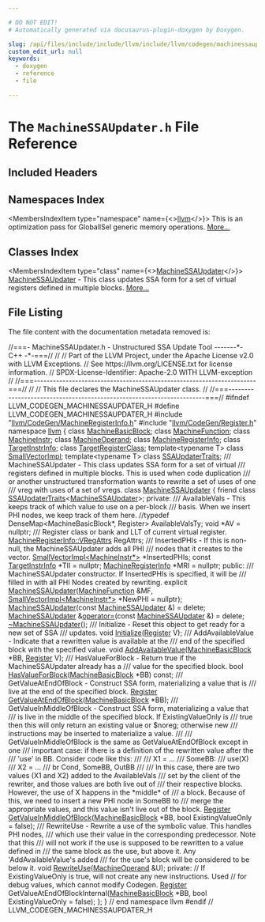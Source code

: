 ```yaml
---

# DO NOT EDIT!
# Automatically generated via docusaurus-plugin-doxygen by Doxygen.

slug: /api/files/include/include/llvm/include/llvm/codegen/machinessaupdater-h
custom_edit_url: null
keywords:
  - doxygen
  - reference
  - file

---
```





# The `MachineSSAUpdater.h` File Reference

<DoxygenPage pluginConfig={pluginConfig}>



## Included Headers

<IncludesList>
<IncludesListItem
  filePath="llvm/CodeGen/MachineRegisterInfo.h"
  permalink="/docs/api/files/include/include/llvm/include/llvm/codegen/machineregisterinfo-h"
  isLocal="true" />
<IncludesListItem
  filePath="llvm/CodeGen/Register.h"
  permalink="/docs/api/files/include/include/llvm/include/llvm/codegen/register-h"
  isLocal="true" />
</IncludesList>

## Namespaces Index

<MembersIndex>

<MembersIndexItem
  type="namespace"
  name={<><a href="/docs/api/namespaces/llvm">llvm</a></>}>
This is an optimization pass for GlobalISel generic memory operations. <a href="/docs/api/namespaces/llvm/#details">More...</a>
</MembersIndexItem>

</MembersIndex>

## Classes Index

<MembersIndex>

<MembersIndexItem
  type="class"
  name={<><a href="/docs/api/classes/llvm/machinessaupdater">MachineSSAUpdater</a></>}>
<a href="/docs/api/classes/llvm/machinessaupdater">MachineSSAUpdater</a> - This class updates SSA form for a set of virtual registers defined in multiple blocks. <a href="/docs/api/classes/llvm/machinessaupdater/#details">More...</a>
</MembersIndexItem>

</MembersIndex>


## File Listing

The file content with the documentation metadata removed is:

<ProgramListing>

<Link id="l00001" /><CodeLine lineNumber="1" lineLink="/docs/api/classes/llvm/machinessaupdater/#a7c4f1d23e625395190b8de6909904904"><Highlight kind="comment">//===- MachineSSAUpdater.h - Unstructured SSA Update Tool -------&#42;- C++ -&#42;-===//</Highlight><Highlight kind="normal"></Highlight></CodeLine>
<Link id="l00002" /><CodeLine lineNumber="2"><Highlight kind="normal"></Highlight><Highlight kind="comment">//</Highlight><Highlight kind="normal"></Highlight></CodeLine>
<Link id="l00003" /><CodeLine lineNumber="3"><Highlight kind="normal"></Highlight><Highlight kind="comment">// Part of the LLVM Project, under the Apache License v2.0 with LLVM Exceptions.</Highlight><Highlight kind="normal"></Highlight></CodeLine>
<Link id="l00004" /><CodeLine lineNumber="4"><Highlight kind="normal"></Highlight><Highlight kind="comment">// See https://llvm.org/LICENSE.txt for license information.</Highlight><Highlight kind="normal"></Highlight></CodeLine>
<Link id="l00005" /><CodeLine lineNumber="5"><Highlight kind="normal"></Highlight><Highlight kind="comment">// SPDX-License-Identifier: Apache-2.0 WITH LLVM-exception</Highlight><Highlight kind="normal"></Highlight></CodeLine>
<Link id="l00006" /><CodeLine lineNumber="6"><Highlight kind="normal"></Highlight><Highlight kind="comment">//</Highlight><Highlight kind="normal"></Highlight></CodeLine>
<Link id="l00007" /><CodeLine lineNumber="7"><Highlight kind="normal"></Highlight><Highlight kind="comment">//===----------------------------------------------------------------------===//</Highlight><Highlight kind="normal"></Highlight></CodeLine>
<Link id="l00008" /><CodeLine lineNumber="8"><Highlight kind="normal"></Highlight><Highlight kind="comment">//</Highlight><Highlight kind="normal"></Highlight></CodeLine>
<Link id="l00009" /><CodeLine lineNumber="9"><Highlight kind="normal"></Highlight><Highlight kind="comment">// This file declares the MachineSSAUpdater class.</Highlight><Highlight kind="normal"></Highlight></CodeLine>
<Link id="l00010" /><CodeLine lineNumber="10"><Highlight kind="normal"></Highlight><Highlight kind="comment">//</Highlight><Highlight kind="normal"></Highlight></CodeLine>
<Link id="l00011" /><CodeLine lineNumber="11"><Highlight kind="normal"></Highlight><Highlight kind="comment">//===----------------------------------------------------------------------===//</Highlight><Highlight kind="normal"></Highlight></CodeLine>
<Link id="l00012" /><CodeLine lineNumber="12"><Highlight kind="normal"></Highlight></CodeLine>
<Link id="l00013" /><CodeLine lineNumber="13"><Highlight kind="normal"></Highlight><Highlight kind="preprocessor">#ifndef LLVM&#95;CODEGEN&#95;MACHINESSAUPDATER&#95;H</Highlight><Highlight kind="normal"></Highlight></CodeLine>
<Link id="l00014" /><CodeLine lineNumber="14"><Highlight kind="normal"></Highlight><Highlight kind="preprocessor">#define LLVM&#95;CODEGEN&#95;MACHINESSAUPDATER&#95;H</Highlight><Highlight kind="normal"></Highlight></CodeLine>
<Link id="l00015" /><CodeLine lineNumber="15"><Highlight kind="normal"></Highlight></CodeLine>
<Link id="l00016" /><CodeLine lineNumber="16"><Highlight kind="normal"></Highlight><Highlight kind="preprocessor">#include &quot;<a href="/docs/api/files/include/include/llvm/include/llvm/codegen/machineregisterinfo-h">llvm/CodeGen/MachineRegisterInfo.h</a>&quot;</Highlight><Highlight kind="normal"></Highlight></CodeLine>
<Link id="l00017" /><CodeLine lineNumber="17"><Highlight kind="normal"></Highlight><Highlight kind="preprocessor">#include &quot;<a href="/docs/api/files/include/include/llvm/include/llvm/codegen/register-h">llvm/CodeGen/Register.h</a>&quot;</Highlight><Highlight kind="normal"></Highlight></CodeLine>
<Link id="l00018" /><CodeLine lineNumber="18"><Highlight kind="normal"></Highlight></CodeLine>
<Link id="l00019" /><CodeLine lineNumber="19"><Highlight kind="normal"></Highlight><Highlight kind="keyword">namespace </Highlight><Highlight kind="normal"><a href="/docs/api/namespaces/llvm">llvm</a> &#123;</Highlight></CodeLine>
<Link id="l00020" /><CodeLine lineNumber="20"><Highlight kind="normal"></Highlight></CodeLine>
<Link id="l00021" /><CodeLine lineNumber="21"><Highlight kind="normal"></Highlight><Highlight kind="keyword">class </Highlight><Highlight kind="normal"><a href="/docs/api/classes/llvm/machinebasicblock">MachineBasicBlock</a>;</Highlight></CodeLine>
<Link id="l00022" /><CodeLine lineNumber="22"><Highlight kind="normal"></Highlight><Highlight kind="keyword">class </Highlight><Highlight kind="normal"><a href="/docs/api/classes/llvm/machinefunction">MachineFunction</a>;</Highlight></CodeLine>
<Link id="l00023" /><CodeLine lineNumber="23"><Highlight kind="normal"></Highlight><Highlight kind="keyword">class </Highlight><Highlight kind="normal"><a href="/docs/api/classes/llvm/machineinstr">MachineInstr</a>;</Highlight></CodeLine>
<Link id="l00024" /><CodeLine lineNumber="24"><Highlight kind="normal"></Highlight><Highlight kind="keyword">class </Highlight><Highlight kind="normal"><a href="/docs/api/classes/llvm/machineoperand">MachineOperand</a>;</Highlight></CodeLine>
<Link id="l00025" /><CodeLine lineNumber="25"><Highlight kind="normal"></Highlight><Highlight kind="keyword">class </Highlight><Highlight kind="normal"><a href="/docs/api/classes/llvm/machineregisterinfo">MachineRegisterInfo</a>;</Highlight></CodeLine>
<Link id="l00026" /><CodeLine lineNumber="26"><Highlight kind="normal"></Highlight><Highlight kind="keyword">class </Highlight><Highlight kind="normal"><a href="/docs/api/classes/llvm/targetinstrinfo">TargetInstrInfo</a>;</Highlight></CodeLine>
<Link id="l00027" /><CodeLine lineNumber="27"><Highlight kind="normal"></Highlight><Highlight kind="keyword">class </Highlight><Highlight kind="normal"><a href="/docs/api/classes/llvm/targetregisterclass">TargetRegisterClass</a>;</Highlight></CodeLine>
<Link id="l00028" /><CodeLine lineNumber="28"><Highlight kind="normal"></Highlight><Highlight kind="keyword">template</Highlight><Highlight kind="normal">&lt;</Highlight><Highlight kind="keyword">typename</Highlight><Highlight kind="normal"> T&gt; </Highlight><Highlight kind="keyword">class </Highlight><Highlight kind="normal"><a href="/docs/api/classes/llvm/smallvectorimpl">SmallVectorImpl</a>;</Highlight></CodeLine>
<Link id="l00029" /><CodeLine lineNumber="29" lineLink="/docs/api/classes/llvm/ssaupdatertraits"><Highlight kind="normal"></Highlight><Highlight kind="keyword">template</Highlight><Highlight kind="normal">&lt;</Highlight><Highlight kind="keyword">typename</Highlight><Highlight kind="normal"> T&gt; </Highlight><Highlight kind="keyword">class </Highlight><Highlight kind="normal"><a href="/docs/api/classes/llvm/ssaupdatertraits">SSAUpdaterTraits</a>;</Highlight></CodeLine>
<Link id="l00030" /><CodeLine lineNumber="30"><Highlight kind="normal"></Highlight><Highlight kind="comment"></Highlight></CodeLine>
<Link id="l00031" /><CodeLine lineNumber="31"><Highlight kind="comment">/// MachineSSAUpdater - This class updates SSA form for a set of virtual</Highlight></CodeLine>
<Link id="l00032" /><CodeLine lineNumber="32"><Highlight kind="comment">/// registers defined in multiple blocks.  This is used when code duplication</Highlight></CodeLine>
<Link id="l00033" /><CodeLine lineNumber="33"><Highlight kind="comment">/// or another unstructured transformation wants to rewrite a set of uses of one</Highlight></CodeLine>
<Link id="l00034" /><CodeLine lineNumber="34"><Highlight kind="comment">/// vreg with uses of a set of vregs.</Highlight><Highlight kind="normal"></Highlight></CodeLine>
<Link id="l00035" /><CodeLine lineNumber="35" lineLink="/docs/api/classes/llvm/machinessaupdater"><Highlight kind="normal"></Highlight><Highlight kind="keyword">class </Highlight><Highlight kind="normal"><a href="/docs/api/classes/llvm/machinessaupdater/#adac4fc5dcc0c846aeadc57eecb56a2bd">MachineSSAUpdater</a> &#123;</Highlight></CodeLine>
<Link id="l00036" /><CodeLine lineNumber="36"><Highlight kind="normal">  </Highlight><Highlight kind="keyword">friend</Highlight><Highlight kind="normal"> </Highlight><Highlight kind="keyword">class </Highlight><Highlight kind="normal"><a href="/docs/api/classes/llvm/ssaupdatertraits">SSAUpdaterTraits</a>&lt;<a href="/docs/api/classes/llvm/machinessaupdater/#adac4fc5dcc0c846aeadc57eecb56a2bd">MachineSSAUpdater</a>&gt;;</Highlight></CodeLine>
<Link id="l00037" /><CodeLine lineNumber="37"><Highlight kind="normal"></Highlight></CodeLine>
<Link id="l00038" /><CodeLine lineNumber="38"><Highlight kind="normal"></Highlight><Highlight kind="keyword">private</Highlight><Highlight kind="normal">:</Highlight><Highlight kind="comment"></Highlight></CodeLine>
<Link id="l00039" /><CodeLine lineNumber="39"><Highlight kind="comment">  /// AvailableVals - This keeps track of which value to use on a per-block</Highlight></CodeLine>
<Link id="l00040" /><CodeLine lineNumber="40"><Highlight kind="comment">  /// basis.  When we insert PHI nodes, we keep track of them here.</Highlight><Highlight kind="normal"></Highlight></CodeLine>
<Link id="l00041" /><CodeLine lineNumber="41"><Highlight kind="normal">  </Highlight><Highlight kind="comment">//typedef DenseMap&lt;MachineBasicBlock&#42;, Register&gt; AvailableValsTy;</Highlight><Highlight kind="normal"></Highlight></CodeLine>
<Link id="l00042" /><CodeLine lineNumber="42"><Highlight kind="normal">  </Highlight><Highlight kind="keywordtype">void</Highlight><Highlight kind="normal"> &#42;AV = </Highlight><Highlight kind="keyword">nullptr</Highlight><Highlight kind="normal">;</Highlight></CodeLine>
<Link id="l00043" /><CodeLine lineNumber="43"><Highlight kind="normal"></Highlight><Highlight kind="comment"></Highlight></CodeLine>
<Link id="l00044" /><CodeLine lineNumber="44"><Highlight kind="comment">  /// Register class or bank and LLT of current virtual register.</Highlight><Highlight kind="normal"></Highlight></CodeLine>
<Link id="l00045" /><CodeLine lineNumber="45"><Highlight kind="normal">  <a href="/docs/api/structs/llvm/machineregisterinfo/vregattrs">MachineRegisterInfo::VRegAttrs</a> RegAttrs;</Highlight></CodeLine>
<Link id="l00046" /><CodeLine lineNumber="46"><Highlight kind="normal"></Highlight><Highlight kind="comment"></Highlight></CodeLine>
<Link id="l00047" /><CodeLine lineNumber="47"><Highlight kind="comment">  /// InsertedPHIs - If this is non-null, the MachineSSAUpdater adds all PHI</Highlight></CodeLine>
<Link id="l00048" /><CodeLine lineNumber="48"><Highlight kind="comment">  /// nodes that it creates to the vector.</Highlight><Highlight kind="normal"></Highlight></CodeLine>
<Link id="l00049" /><CodeLine lineNumber="49"><Highlight kind="normal">  <a href="/docs/api/classes/llvm/smallvectorimpl">SmallVectorImpl&lt;MachineInstr&#42;&gt;</a> &#42;InsertedPHIs;</Highlight></CodeLine>
<Link id="l00050" /><CodeLine lineNumber="50"><Highlight kind="normal"></Highlight></CodeLine>
<Link id="l00051" /><CodeLine lineNumber="51"><Highlight kind="normal">  </Highlight><Highlight kind="keyword">const</Highlight><Highlight kind="normal"> <a href="/docs/api/classes/llvm/targetinstrinfo">TargetInstrInfo</a> &#42;TII = </Highlight><Highlight kind="keyword">nullptr</Highlight><Highlight kind="normal">;</Highlight></CodeLine>
<Link id="l00052" /><CodeLine lineNumber="52"><Highlight kind="normal">  <a href="/docs/api/classes/llvm/machineregisterinfo">MachineRegisterInfo</a> &#42;MRI = </Highlight><Highlight kind="keyword">nullptr</Highlight><Highlight kind="normal">;</Highlight></CodeLine>
<Link id="l00053" /><CodeLine lineNumber="53"><Highlight kind="normal"></Highlight></CodeLine>
<Link id="l00054" /><CodeLine lineNumber="54"><Highlight kind="normal"></Highlight><Highlight kind="keyword">public</Highlight><Highlight kind="normal">:</Highlight><Highlight kind="comment"></Highlight></CodeLine>
<Link id="l00055" /><CodeLine lineNumber="55"><Highlight kind="comment">  /// MachineSSAUpdater constructor.  If InsertedPHIs is specified, it will be</Highlight></CodeLine>
<Link id="l00056" /><CodeLine lineNumber="56"><Highlight kind="comment">  /// filled in with all PHI Nodes created by rewriting.</Highlight><Highlight kind="normal"></Highlight></CodeLine>
<Link id="l00057" /><CodeLine lineNumber="57"><Highlight kind="normal">  </Highlight><Highlight kind="keyword">explicit</Highlight><Highlight kind="normal"> <a href="/docs/api/classes/llvm/machinessaupdater/#adac4fc5dcc0c846aeadc57eecb56a2bd">MachineSSAUpdater</a>(<a href="/docs/api/classes/llvm/machinefunction">MachineFunction</a> &amp;MF,</Highlight></CodeLine>
<Link id="l00058" /><CodeLine lineNumber="58"><Highlight kind="normal">                        <a href="/docs/api/classes/llvm/smallvectorimpl">SmallVectorImpl&lt;MachineInstr&#42;&gt;</a> &#42;NewPHI = </Highlight><Highlight kind="keyword">nullptr</Highlight><Highlight kind="normal">);</Highlight></CodeLine>
<Link id="l00059" /><CodeLine lineNumber="59" lineLink="/docs/api/classes/llvm/machinessaupdater/#a6d3972fe0749dd2d651caf3c81910293"><Highlight kind="normal">  <a href="/docs/api/classes/llvm/machinessaupdater/#a6d3972fe0749dd2d651caf3c81910293">MachineSSAUpdater</a>(</Highlight><Highlight kind="keyword">const</Highlight><Highlight kind="normal"> <a href="/docs/api/classes/llvm/machinessaupdater/#adac4fc5dcc0c846aeadc57eecb56a2bd">MachineSSAUpdater</a> &amp;) = </Highlight><Highlight kind="keyword">delete</Highlight><Highlight kind="normal">;</Highlight></CodeLine>
<Link id="l00060" /><CodeLine lineNumber="60" lineLink="/docs/api/classes/llvm/machinessaupdater/#a8d3135c5347ab315950fc2b2b1f6a76f"><Highlight kind="normal">  <a href="/docs/api/classes/llvm/machinessaupdater/#adac4fc5dcc0c846aeadc57eecb56a2bd">MachineSSAUpdater</a> &amp;<a href="/docs/api/classes/llvm/machinessaupdater/#a8d3135c5347ab315950fc2b2b1f6a76f">operator=</a>(</Highlight><Highlight kind="keyword">const</Highlight><Highlight kind="normal"> <a href="/docs/api/classes/llvm/machinessaupdater/#adac4fc5dcc0c846aeadc57eecb56a2bd">MachineSSAUpdater</a> &amp;) = </Highlight><Highlight kind="keyword">delete</Highlight><Highlight kind="normal">;</Highlight></CodeLine>
<Link id="l00061" /><CodeLine lineNumber="61"><Highlight kind="normal">  <a href="/docs/api/classes/llvm/machinessaupdater/#a39a4733b21460575878065857fe5fd11">~MachineSSAUpdater</a>();</Highlight></CodeLine>
<Link id="l00062" /><CodeLine lineNumber="62"><Highlight kind="normal"></Highlight><Highlight kind="comment"></Highlight></CodeLine>
<Link id="l00063" /><CodeLine lineNumber="63"><Highlight kind="comment">  /// Initialize - Reset this object to get ready for a new set of SSA</Highlight></CodeLine>
<Link id="l00064" /><CodeLine lineNumber="64"><Highlight kind="comment">  /// updates.</Highlight><Highlight kind="normal"></Highlight></CodeLine>
<Link id="l00065" /><CodeLine lineNumber="65"><Highlight kind="normal">  </Highlight><Highlight kind="keywordtype">void</Highlight><Highlight kind="normal"> <a href="/docs/api/classes/llvm/machinessaupdater/#a00117e47ce48a2a6e82e852dbb342202">Initialize</a>(<a href="/docs/api/classes/llvm/register">Register</a> V);</Highlight></CodeLine>
<Link id="l00066" /><CodeLine lineNumber="66"><Highlight kind="normal"></Highlight><Highlight kind="comment"></Highlight></CodeLine>
<Link id="l00067" /><CodeLine lineNumber="67"><Highlight kind="comment">  /// AddAvailableValue - Indicate that a rewritten value is available at the</Highlight></CodeLine>
<Link id="l00068" /><CodeLine lineNumber="68"><Highlight kind="comment">  /// end of the specified block with the specified value.</Highlight><Highlight kind="normal"></Highlight></CodeLine>
<Link id="l00069" /><CodeLine lineNumber="69"><Highlight kind="normal">  </Highlight><Highlight kind="keywordtype">void</Highlight><Highlight kind="normal"> <a href="/docs/api/classes/llvm/machinessaupdater/#ab01bfdaa2826542f165fa1ff6a2aacf1">AddAvailableValue</a>(<a href="/docs/api/classes/llvm/machinebasicblock">MachineBasicBlock</a> &#42;BB, <a href="/docs/api/classes/llvm/register">Register</a> V);</Highlight></CodeLine>
<Link id="l00070" /><CodeLine lineNumber="70"><Highlight kind="normal"></Highlight><Highlight kind="comment"></Highlight></CodeLine>
<Link id="l00071" /><CodeLine lineNumber="71"><Highlight kind="comment">  /// HasValueForBlock - Return true if the MachineSSAUpdater already has a</Highlight></CodeLine>
<Link id="l00072" /><CodeLine lineNumber="72"><Highlight kind="comment">  /// value for the specified block.</Highlight><Highlight kind="normal"></Highlight></CodeLine>
<Link id="l00073" /><CodeLine lineNumber="73"><Highlight kind="normal">  </Highlight><Highlight kind="keywordtype">bool</Highlight><Highlight kind="normal"> <a href="/docs/api/classes/llvm/machinessaupdater/#ac49404ed3c1f98c0889f6b164c39af60">HasValueForBlock</a>(<a href="/docs/api/classes/llvm/machinebasicblock">MachineBasicBlock</a> &#42;BB) </Highlight><Highlight kind="keyword">const</Highlight><Highlight kind="normal">;</Highlight></CodeLine>
<Link id="l00074" /><CodeLine lineNumber="74"><Highlight kind="normal"></Highlight><Highlight kind="comment"></Highlight></CodeLine>
<Link id="l00075" /><CodeLine lineNumber="75"><Highlight kind="comment">  /// GetValueAtEndOfBlock - Construct SSA form, materializing a value that is</Highlight></CodeLine>
<Link id="l00076" /><CodeLine lineNumber="76"><Highlight kind="comment">  /// live at the end of the specified block.</Highlight><Highlight kind="normal"></Highlight></CodeLine>
<Link id="l00077" /><CodeLine lineNumber="77"><Highlight kind="normal">  <a href="/docs/api/classes/llvm/register">Register</a> <a href="/docs/api/classes/llvm/machinessaupdater/#aa7bb344ec6cbf767f3fa163c13b4e883">GetValueAtEndOfBlock</a>(<a href="/docs/api/classes/llvm/machinebasicblock">MachineBasicBlock</a> &#42;BB);</Highlight></CodeLine>
<Link id="l00078" /><CodeLine lineNumber="78"><Highlight kind="normal"></Highlight><Highlight kind="comment"></Highlight></CodeLine>
<Link id="l00079" /><CodeLine lineNumber="79"><Highlight kind="comment">  /// GetValueInMiddleOfBlock - Construct SSA form, materializing a value that</Highlight></CodeLine>
<Link id="l00080" /><CodeLine lineNumber="80"><Highlight kind="comment">  /// is live in the middle of the specified block. If ExistingValueOnly is</Highlight></CodeLine>
<Link id="l00081" /><CodeLine lineNumber="81"><Highlight kind="comment">  /// true then this will only return an existing value or $noreg; otherwise new</Highlight></CodeLine>
<Link id="l00082" /><CodeLine lineNumber="82"><Highlight kind="comment">  /// instructions may be inserted to materialize a value.</Highlight></CodeLine>
<Link id="l00083" /><CodeLine lineNumber="83"><Highlight kind="comment">  ///</Highlight></CodeLine>
<Link id="l00084" /><CodeLine lineNumber="84"><Highlight kind="comment">  /// GetValueInMiddleOfBlock is the same as GetValueAtEndOfBlock except in one</Highlight></CodeLine>
<Link id="l00085" /><CodeLine lineNumber="85"><Highlight kind="comment">  /// important case: if there is a definition of the rewritten value after the</Highlight></CodeLine>
<Link id="l00086" /><CodeLine lineNumber="86"><Highlight kind="comment">  /// &#39;use&#39; in BB.  Consider code like this:</Highlight></CodeLine>
<Link id="l00087" /><CodeLine lineNumber="87"><Highlight kind="comment">  ///</Highlight></CodeLine>
<Link id="l00088" /><CodeLine lineNumber="88"><Highlight kind="comment">  ///      X1 = ...</Highlight></CodeLine>
<Link id="l00089" /><CodeLine lineNumber="89"><Highlight kind="comment">  ///   SomeBB:</Highlight></CodeLine>
<Link id="l00090" /><CodeLine lineNumber="90"><Highlight kind="comment">  ///      use(X)</Highlight></CodeLine>
<Link id="l00091" /><CodeLine lineNumber="91"><Highlight kind="comment">  ///      X2 = ...</Highlight></CodeLine>
<Link id="l00092" /><CodeLine lineNumber="92"><Highlight kind="comment">  ///      br Cond, SomeBB, OutBB</Highlight></CodeLine>
<Link id="l00093" /><CodeLine lineNumber="93"><Highlight kind="comment">  ///</Highlight></CodeLine>
<Link id="l00094" /><CodeLine lineNumber="94"><Highlight kind="comment">  /// In this case, there are two values (X1 and X2) added to the AvailableVals</Highlight></CodeLine>
<Link id="l00095" /><CodeLine lineNumber="95"><Highlight kind="comment">  /// set by the client of the rewriter, and those values are both live out of</Highlight></CodeLine>
<Link id="l00096" /><CodeLine lineNumber="96"><Highlight kind="comment">  /// their respective blocks.  However, the use of X happens in the &#42;middle&#42; of</Highlight></CodeLine>
<Link id="l00097" /><CodeLine lineNumber="97"><Highlight kind="comment">  /// a block.  Because of this, we need to insert a new PHI node in SomeBB to</Highlight></CodeLine>
<Link id="l00098" /><CodeLine lineNumber="98"><Highlight kind="comment">  /// merge the appropriate values, and this value isn&#39;t live out of the block.</Highlight><Highlight kind="normal"></Highlight></CodeLine>
<Link id="l00099" /><CodeLine lineNumber="99"><Highlight kind="normal">  <a href="/docs/api/classes/llvm/register">Register</a> <a href="/docs/api/classes/llvm/machinessaupdater/#a670da7741129c7d591dc19951ecce6c3">GetValueInMiddleOfBlock</a>(<a href="/docs/api/classes/llvm/machinebasicblock">MachineBasicBlock</a> &#42;BB,</Highlight></CodeLine>
<Link id="l00100" /><CodeLine lineNumber="100"><Highlight kind="normal">                                   </Highlight><Highlight kind="keywordtype">bool</Highlight><Highlight kind="normal"> ExistingValueOnly = </Highlight><Highlight kind="keyword">false</Highlight><Highlight kind="normal">);</Highlight></CodeLine>
<Link id="l00101" /><CodeLine lineNumber="101"><Highlight kind="normal"></Highlight><Highlight kind="comment"></Highlight></CodeLine>
<Link id="l00102" /><CodeLine lineNumber="102"><Highlight kind="comment">  /// RewriteUse - Rewrite a use of the symbolic value.  This handles PHI nodes,</Highlight></CodeLine>
<Link id="l00103" /><CodeLine lineNumber="103"><Highlight kind="comment">  /// which use their value in the corresponding predecessor.  Note that this</Highlight></CodeLine>
<Link id="l00104" /><CodeLine lineNumber="104"><Highlight kind="comment">  /// will not work if the use is supposed to be rewritten to a value defined in</Highlight></CodeLine>
<Link id="l00105" /><CodeLine lineNumber="105"><Highlight kind="comment">  /// the same block as the use, but above it.  Any &#39;AddAvailableValue&#39;s added</Highlight></CodeLine>
<Link id="l00106" /><CodeLine lineNumber="106"><Highlight kind="comment">  /// for the use&#39;s block will be considered to be below it.</Highlight><Highlight kind="normal"></Highlight></CodeLine>
<Link id="l00107" /><CodeLine lineNumber="107"><Highlight kind="normal">  </Highlight><Highlight kind="keywordtype">void</Highlight><Highlight kind="normal"> <a href="/docs/api/classes/llvm/machinessaupdater/#a71a08885f7838dc5a544816a357e2ec7">RewriteUse</a>(<a href="/docs/api/classes/llvm/machineoperand">MachineOperand</a> &amp;U);</Highlight></CodeLine>
<Link id="l00108" /><CodeLine lineNumber="108"><Highlight kind="normal"></Highlight></CodeLine>
<Link id="l00109" /><CodeLine lineNumber="109"><Highlight kind="normal"></Highlight><Highlight kind="keyword">private</Highlight><Highlight kind="normal">:</Highlight></CodeLine>
<Link id="l00110" /><CodeLine lineNumber="110"><Highlight kind="normal">  </Highlight><Highlight kind="comment">// If ExistingValueOnly is true, will not create any new instructions. Used</Highlight><Highlight kind="normal"></Highlight></CodeLine>
<Link id="l00111" /><CodeLine lineNumber="111"><Highlight kind="normal">  </Highlight><Highlight kind="comment">// for debug values, which cannot modify Codegen.</Highlight><Highlight kind="normal"></Highlight></CodeLine>
<Link id="l00112" /><CodeLine lineNumber="112"><Highlight kind="normal">  <a href="/docs/api/classes/llvm/register">Register</a> GetValueAtEndOfBlockInternal(<a href="/docs/api/classes/llvm/machinebasicblock">MachineBasicBlock</a> &#42;BB,</Highlight></CodeLine>
<Link id="l00113" /><CodeLine lineNumber="113"><Highlight kind="normal">                                        </Highlight><Highlight kind="keywordtype">bool</Highlight><Highlight kind="normal"> ExistingValueOnly = </Highlight><Highlight kind="keyword">false</Highlight><Highlight kind="normal">);</Highlight></CodeLine>
<Link id="l00114" /><CodeLine lineNumber="114"><Highlight kind="normal">&#125;;</Highlight></CodeLine>
<Link id="l00115" /><CodeLine lineNumber="115"><Highlight kind="normal"></Highlight></CodeLine>
<Link id="l00116" /><CodeLine lineNumber="116"><Highlight kind="normal">&#125; </Highlight><Highlight kind="comment">// end namespace llvm</Highlight><Highlight kind="normal"></Highlight></CodeLine>
<Link id="l00117" /><CodeLine lineNumber="117"><Highlight kind="normal"></Highlight></CodeLine>
<Link id="l00118" /><CodeLine lineNumber="118"><Highlight kind="normal"></Highlight><Highlight kind="preprocessor">#endif </Highlight><Highlight kind="comment">// LLVM&#95;CODEGEN&#95;MACHINESSAUPDATER&#95;H</Highlight><Highlight kind="normal"></Highlight></CodeLine>

</ProgramListing>


</DoxygenPage>

